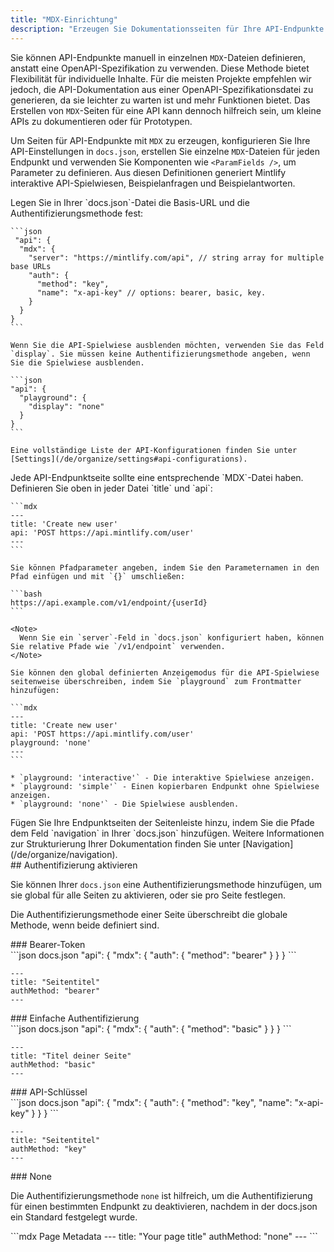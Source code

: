 ```yaml
---
title: "MDX-Einrichtung"
description: "Erzeugen Sie Dokumentationsseiten für Ihre API-Endpunkte mit `MDX`"
---
```


Sie können API-Endpunkte manuell in einzelnen `MDX`-Dateien definieren, anstatt eine OpenAPI-Spezifikation zu verwenden. Diese Methode bietet Flexibilität für individuelle Inhalte. Für die meisten Projekte empfehlen wir jedoch, die API-Dokumentation aus einer OpenAPI-Spezifikationsdatei zu generieren, da sie leichter zu warten ist und mehr Funktionen bietet. Das Erstellen von `MDX`-Seiten für eine API kann dennoch hilfreich sein, um kleine APIs zu dokumentieren oder für Prototypen.

Um Seiten für API-Endpunkte mit `MDX` zu erzeugen, konfigurieren Sie Ihre API-Einstellungen in `docs.json`, erstellen Sie einzelne `MDX`-Dateien für jeden Endpunkt und verwenden Sie Komponenten wie `<ParamFields />`, um Parameter zu definieren. Aus diesen Definitionen generiert Mintlify interaktive API-Spielwiesen, Beispielanfragen und Beispielantworten.

<Steps>
  <Step title="Konfigurieren Sie Ihre API">
    Legen Sie in Ihrer `docs.json`-Datei die Basis-URL und die Authentifizierungsmethode fest:

    ```json
     "api": {
      "mdx": {
        "server": "https://mintlify.com/api", // string array for multiple base URLs
        "auth": {
          "method": "key",
          "name": "x-api-key" // options: bearer, basic, key.
        }
      }
    }
    ```

    Wenn Sie die API-Spielwiese ausblenden möchten, verwenden Sie das Feld `display`. Sie müssen keine Authentifizierungsmethode angeben, wenn Sie die Spielwiese ausblenden.

    ```json
    "api": {
      "playground": {
        "display": "none"
      }
    }
    ```

    Eine vollständige Liste der API-Konfigurationen finden Sie unter [Settings](/de/organize/settings#api-configurations).
  </Step>

  <Step title="Erstellen Sie Ihre Endpunktseiten">
    Jede API-Endpunktseite sollte eine entsprechende `MDX`-Datei haben. Definieren Sie oben in jeder Datei `title` und `api`:

    ```mdx
    ---
    title: 'Create new user'
    api: 'POST https://api.mintlify.com/user'
    ---
    ```

    Sie können Pfadparameter angeben, indem Sie den Parameternamen in den Pfad einfügen und mit `{}` umschließen:

    ```bash
    https://api.example.com/v1/endpoint/{userId}
    ```

    <Note>
      Wenn Sie ein `server`-Feld in `docs.json` konfiguriert haben, können Sie relative Pfade wie `/v1/endpoint` verwenden.
    </Note>

    Sie können den global definierten Anzeigemodus für die API-Spielwiese seitenweise überschreiben, indem Sie `playground` zum Frontmatter hinzufügen:

    ```mdx
    ---
    title: 'Create new user'
    api: 'POST https://api.mintlify.com/user'
    playground: 'none'
    ---
    ```

    * `playground: 'interactive'` - Die interaktive Spielwiese anzeigen.
    * `playground: 'simple'` - Einen kopierbaren Endpunkt ohne Spielwiese anzeigen.
    * `playground: 'none'` - Die Spielwiese ausblenden.
  </Step>

  <Step title="Fügen Sie Ihre Endpunkte Ihrer Dokumentation hinzu">
    Fügen Sie Ihre Endpunktseiten der Seitenleiste hinzu, indem Sie die Pfade dem Feld `navigation` in Ihrer `docs.json` hinzufügen. Weitere Informationen zur Strukturierung Ihrer Dokumentation finden Sie unter [Navigation](/de/organize/navigation).
  </Step>
</Steps>

<div id="enabling-authentication">
  ## Authentifizierung aktivieren
</div>

Sie können Ihrer `docs.json` eine Authentifizierungsmethode hinzufügen, um sie global für alle Seiten zu aktivieren, oder sie pro Seite festlegen.

Die Authentifizierungsmethode einer Seite überschreibt die globale Methode, wenn beide definiert sind.

<div id="bearer-token">
  ### Bearer-Token
</div>

<CodeGroup>
  ```json docs.json
  "api": {
      "mdx": {
        "auth": {
          "method": "bearer"
        }
      }
  }
  ```

  ```mdx Page Metadata
  ---
  title: "Seitentitel"
  authMethod: "bearer"
  ---
  ```
</CodeGroup>

<div id="basic-authentication">
  ### Einfache Authentifizierung
</div>

<CodeGroup>
  ```json docs.json
  "api": {
      "mdx": {
        "auth": {
          "method": "basic"
        }
      }
  }
  ```

  ```mdx Page Metadata
  ---
  title: "Titel deiner Seite"
  authMethod: "basic"
  ---
  ```
</CodeGroup>

<div id="api-key">
  ### API-Schlüssel
</div>

<CodeGroup>
  ```json docs.json
  "api": {
      "mdx": {
        "auth": {
          "method": "key",
          "name": "x-api-key"
        }
      }
  }
  ```

  ```mdx Page Metadata
  ---
  title: "Seitentitel"
  authMethod: "key"
  ---
  ```
</CodeGroup>

<div id="none">
  ### None
</div>

Die Authentifizierungsmethode `none` ist hilfreich, um die Authentifizierung für einen bestimmten Endpunkt zu deaktivieren, nachdem in der docs.json ein Standard festgelegt wurde.

<CodeGroup>
  ```mdx Page Metadata
  ---
  title: "Your page title"
  authMethod: "none"
  ---
  ```
</CodeGroup>